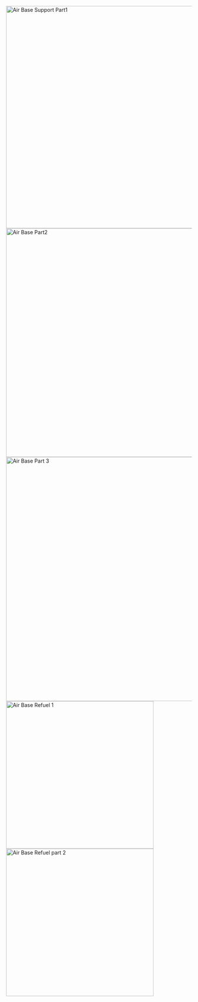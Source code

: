 [[File:AirField.jpg|thumb|left|603px|Air Base Support Part1]][[File:-dnite77-_2016-05-03_22-19-06_66.jpg|thumb|left|620px|Air Base Part2]][[File:-dnite77-_2016-05-03_22-20-52_95.jpg|thumb|left|662px|Air Base Part 3]][[File:-dnite77-_2016-05-04_20-12-45_57.jpg|thumb|left|400px|Air Base Refuel 1]][[File:-dnite77-_2016-05-04_20-12-51_53.jpg|thumb|left|400px|Air Base Refuel part 2]]